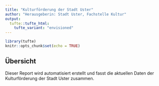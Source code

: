 ```yaml
---
title: "Kulturförderung der Stadt Uster"
author: "Herausgeberin: Stadt Uster, Fachstelle Kultur"
output:
  tufte::tufte_html:
    tufte_variant: "envisioned"
---
```


```r
library(tufte)
knitr::opts_chunk$set(echo = TRUE)
```

## Übersicht

Dieser Report wird automatisiert erstellt und fasst die aktuellen Daten der Kulturförderung der Stadt Uster zusammen.

```r


```


